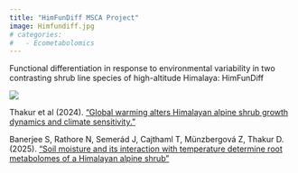 ```yaml
---
title: "HimFunDiff MSCA Project"
image: Himfundiff.jpg
# categories: 
#   - Ecometabolomics
---
```


Functional differentiation in response to environmental variability in two contrasting shrub line species of high-altitude Himalaya: HimFunDiff

![](Himfundiff.jpg)


Thakur et al (2024). ["Global warming alters Himalayan alpine shrub growth dynamics and climate sensitivity."](https://zenodo.org/records/10547067)

Banerjee S, Rathore N, Semerád J, Cajthaml T, Münzbergová Z, Thakur D. (2025). ["Soil moisture and its interaction with temperature determine root metabolomes of a Himalayan alpine shrub"](https://zenodo.org/records/16568398)
